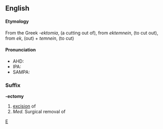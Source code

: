 ==English==
====Etymology====
From the Greek ''-ektomia'', (a cutting out of), from ''ektemnein'', (to cut out), from ''ek'', (out) + ''temnein'', (to cut)

====Pronunciation====
*AHD:
*IPA:
*SAMPA:

===Suffix===
'''-ectomy'''
# [[excision]] of
# ''Med.'' Surgical removal of

[[Category:English suffixes|E]]